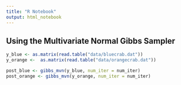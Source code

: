 ```yaml
---
title: "R Notebook"
output: html_notebook
---
```


## Using the Multivariate Normal Gibbs Sampler

```r
y_blue <- as.matrix(read.table("data/bluecrab.dat"))
y_orange <-  as.matrix(read.table("data/orangecrab.dat"))

post_blue <- gibbs_mvn(y_blue, num_iter = num_iter)
post_orange <- gibbs_mvn(y_orange, num_iter = num_iter)
```

